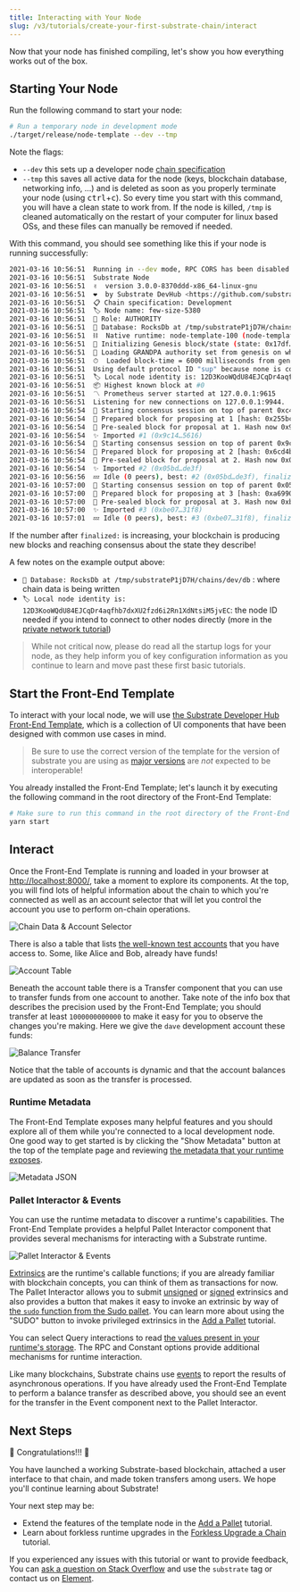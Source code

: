 ```yaml
---
title: Interacting with Your Node
slug: /v3/tutorials/create-your-first-substrate-chain/interact
---
```


Now that your node has finished compiling, let's show you how everything works out of the box.

## Starting Your Node

Run the following command to start your node:

```bash
# Run a temporary node in development mode
./target/release/node-template --dev --tmp
```

Note the flags:

- `--dev` this sets up a developer node [chain specification](../../../v3/docs/toolchains/chain-specs)
- `--tmp` this saves all active data for the node (keys, blockchain database, networking info, ...)
  and is deleted as soon as you properly terminate your node (using <kbd>ctrl</kbd>+<kbd>c</kbd>). So every time you start with this command, you will have a clean state to work from. If the node is killed, `/tmp` is cleaned automatically on the restart of your
  computer for linux based OSs, and these files can manually be removed if needed.

With this command, you should see something like this if your node is running successfully:

```bash
2021-03-16 10:56:51  Running in --dev mode, RPC CORS has been disabled.
2021-03-16 10:56:51  Substrate Node
2021-03-16 10:56:51  ✌️  version 3.0.0-8370ddd-x86_64-linux-gnu
2021-03-16 10:56:51  ❤️  by Substrate DevHub <https://github.com/substrate-developer-hub>, 2017-2021
2021-03-16 10:56:51  📋 Chain specification: Development
2021-03-16 10:56:51  🏷 Node name: few-size-5380
2021-03-16 10:56:51  👤 Role: AUTHORITY
2021-03-16 10:56:51  💾 Database: RocksDb at /tmp/substrateP1jD7H/chains/dev/db
2021-03-16 10:56:51  ⛓  Native runtime: node-template-100 (node-template-1.tx1.au1)
2021-03-16 10:56:51  🔨 Initializing Genesis block/state (state: 0x17df…04a0, header-hash: 0xc43b…ed16)
2021-03-16 10:56:51  👴 Loading GRANDPA authority set from genesis on what appears to be first startup.
2021-03-16 10:56:51  ⏱  Loaded block-time = 6000 milliseconds from genesis on first-launch
2021-03-16 10:56:51  Using default protocol ID "sup" because none is configured in the chain specs
2021-03-16 10:56:51  🏷 Local node identity is: 12D3KooWQdU84EJCqDr4aqfhb7dxXU2fzd6i2Rn1XdNtsiM5jvEC
2021-03-16 10:56:51  📦 Highest known block at #0
2021-03-16 10:56:51  〽️ Prometheus server started at 127.0.0.1:9615
2021-03-16 10:56:51  Listening for new connections on 127.0.0.1:9944.
2021-03-16 10:56:54  🙌 Starting consensus session on top of parent 0xc43b4514877d7dcfff2459cdfe609a96cf8e9b9723589635d7215de6bf00ed16
2021-03-16 10:56:54  🎁 Prepared block for proposing at 1 [hash: 0x255bcf44df92dd4ccaca15d92d4a3db9d276e42843e21ab0cc840e207b2649d6; parent_hash: 0xc43b…ed16; extrinsics (1): [0x02bf…2cbd]]
2021-03-16 10:56:54  🔖 Pre-sealed block for proposal at 1. Hash now 0x9c14d9caccc37f8142fc348d184fb4bd8a8bc217a8979493d7f46d4220775616, previously 0x255bcf44df92dd4ccaca15d92d4a3db9d276e42843e21ab0cc840e207b2649d6.
2021-03-16 10:56:54  ✨ Imported #1 (0x9c14…5616)
2021-03-16 10:56:54  🙌 Starting consensus session on top of parent 0x9c14d9caccc37f8142fc348d184fb4bd8a8bc217a8979493d7f46d4220775616
2021-03-16 10:56:54  🎁 Prepared block for proposing at 2 [hash: 0x6cd4bd9d2a531750c10610bdaa5af0075745b6612ffa3623c14d699250b4e732; parent_hash: 0x9c14…5616; extrinsics (1): [0x3cc8…b8d9]]
2021-03-16 10:56:54  🔖 Pre-sealed block for proposal at 2. Hash now 0x05bd3317b51d717163dfa8847369d7f697c6180868c29f02d0b7ff79c5bbde3f, previously 0x6cd4bd9d2a531750c10610bdaa5af0075745b6612ffa3623c14d699250b4e732.
2021-03-16 10:56:54  ✨ Imported #2 (0x05bd…de3f)
2021-03-16 10:56:56  💤 Idle (0 peers), best: #2 (0x05bd…de3f), finalized #0 (0xc43b…ed16), ⬇ 0 ⬆ 0
2021-03-16 10:57:00  🙌 Starting consensus session on top of parent 0x05bd3317b51d717163dfa8847369d7f697c6180868c29f02d0b7ff79c5bbde3f
2021-03-16 10:57:00  🎁 Prepared block for proposing at 3 [hash: 0xa6990964cf4f184edc08acd61c3c01ac8975abbba6d42f4eec3f9658097aec04; parent_hash: 0x05bd…de3f; extrinsics (1): [0xd6ed…86a5]]
2021-03-16 10:57:00  🔖 Pre-sealed block for proposal at 3. Hash now 0xbe07e322ca525e580a3703637db191c6df091b0242a411b88fa0c43ef0ac31f8, previously 0xa6990964cf4f184edc08acd61c3c01ac8975abbba6d42f4eec3f9658097aec04.
2021-03-16 10:57:00  ✨ Imported #3 (0xbe07…31f8)
2021-03-16 10:57:01  💤 Idle (0 peers), best: #3 (0xbe07…31f8), finalized #1 (0x9c14…5616), ⬇ 0 ⬆ 0
```

If the number after `finalized:` is increasing, your blockchain is producing new blocks and reaching
consensus about the state they describe!

A few notes on the example output above:

- `💾 Database: RocksDb at /tmp/substrateP1jD7H/chains/dev/db` : where chain data is being written
- `🏷 Local node identity is: 12D3KooWQdU84EJCqDr4aqfhb7dxXU2fzd6i2Rn1XdNtsiM5jvEC`: the node ID
  needed if you intend to connect to other nodes directly (more in the
  [private network tutorial](../start-a-private-network/index))

> While not critical now, please do read all the startup logs for your node, as they help inform you
> of key configuration information as you continue to learn and move past these first basic tutorials.

## Start the Front-End Template

To interact with your local node, we will use
[the Substrate Developer Hub Front-End Template](https://github.com/substrate-developer-hub/substrate-front-end-template),
which is a collection of UI components that have been designed with common use cases in mind.

> Be sure to use the correct version of the template for the version of substrate you are using
> as [major versions](https://semver.org/) are _not_ expected to be interoperable!

You already installed the Front-End Template; let's launch it by executing the following command
in the root directory of the Front-End Template:

```bash
# Make sure to run this command in the root directory of the Front-End Template
yarn start
```

## Interact

Once the Front-End Template is running and loaded in your browser at
[http://localhost:8000/](http://localhost:8000/), take a moment to explore its components. At the
top, you will find lots of helpful information about the chain to which you're connected as well as
an account selector that will let you control the account you use to perform on-chain operations.

![Chain Data & Account Selector](../../../../src/images/tutorials/01-create-your-first-chain/chain-data.png)

There is also a table that lists
[the well-known test accounts](../../../v3/docs/toolchains/subkey#well-known-keys) that you have
access to. Some, like Alice and Bob, already have funds!

![Account Table](../../../../src/images/tutorials/01-create-your-first-chain/accts-prefunded.png)

Beneath the account table there is a Transfer component that you can use to transfer funds from one
account to another. Take note of the info box that describes the precision used by the Front-End
Template; you should transfer at least `1000000000000` to make it easy for you to observe the
changes you're making. Here we give the `dave` development account these funds:

![Balance Transfer](../../../../src/images/tutorials/01-create-your-first-chain/apps-transfer.png)

Notice that the table of accounts is dynamic and that the account balances are updated as soon as
the transfer is processed.

### Runtime Metadata

The Front-End Template exposes many helpful features and you should explore all of them while you're
connected to a local development node. One good way to get started is by clicking the "Show
Metadata" button at the top of the template page and reviewing
[the metadata that your runtime exposes](../../../v3/docs/runtime/metadata).

![Metadata JSON](../../../../src/images/tutorials/01-create-your-first-chain/metadata.png)

### Pallet Interactor & Events

You can use the runtime metadata to discover a runtime's capabilities. The Front-End Template
provides a helpful Pallet Interactor component that provides several mechanisms for interacting with
a Substrate runtime.

![Pallet Interactor & Events](../../../../src/images/tutorials/01-create-your-first-chain/interactor-events.png)

[Extrinsics](../../../v3/docs/concepts/extrinsics) are the runtime's callable functions;
if you are already familiar with blockchain concepts, you can think of them as transactions for now.
The Pallet Interactor allows you to submit
[unsigned](../../../v3/docs/concepts/extrinsics#unsigned-transactions) or
[signed](../../../v3/docs/concepts/extrinsics#signed-transactions) extrinsics and also
provides a button that makes it easy to invoke an extrinsic by way of
[the `sudo` function from the Sudo pallet](https://substrate.dev/rustdocs/v3.0.0/pallet_sudo/enum.Call.html#variant.sudo).
You can learn more about using the "SUDO" button to invoke privileged extrinsics in the [Add a Pallet](../add-a-pallet) tutorial.

You can select Query interactions to read
[the values present in your runtime's storage](../../../v3/docs/runtime/storage). The RPC and
Constant options provide additional mechanisms for runtime interaction.

Like many blockchains, Substrate chains use [events](../../../v3/docs/runtime/events) to report
the results of asynchronous operations. If you have already used the Front-End Template to perform a
balance transfer as described above, you should see an event for the transfer in the Event component
next to the Pallet Interactor.

## Next Steps

🎉 Congratulations!!! 🎉

You have launched a working Substrate-based blockchain, attached a user interface to that chain, and
made token transfers among users. We hope you'll continue learning about Substrate!

Your next step may be:

- Extend the features of the template node in the [Add a Pallet](../add-a-pallet) tutorial.
- Learn about forkless runtime upgrades in the [Forkless Upgrade a Chain](../forkless-upgrade) tutorial.

If you experienced any issues with this tutorial or want to provide feedback, You can
[ask a question on Stack Overflow](https://stackoverflow.com/questions/tagged/substrate) and use the
`substrate` tag or contact us on
[Element](https://matrix.to/#/#substrate-technical:matrix.org).
